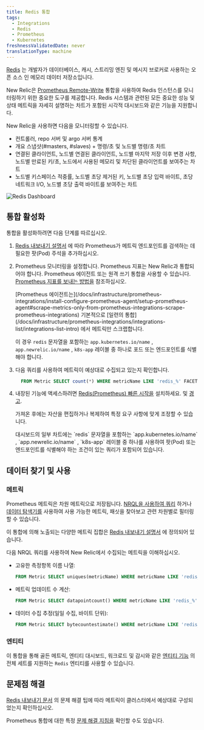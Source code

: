 ```yaml
---
title: Redis 통합
tags:
  - Integrations
  - Redis
  - Prometheus
  - Kubernetes
freshnessValidatedDate: never
translationType: machine
---
```



[Redis](https://redis.io/) 는 개발자가 데이터베이스, 캐시, 스트리밍 엔진 및 메시지 브로커로 사용하는 오픈 소스 인 메모리 데이터 저장소입니다.

New Relic은 [Prometheus Remote-Write](/docs/infrastructure/prometheus-integrations/install-configure-remote-write/set-your-prometheus-remote-write-integration/) 통합을 사용하여 Redis 인스턴스를 모니터링하기 위한 중요한 도구를 제공합니다. Redis 시스템과 관련된 모든 중요한 성능 및 상태 메트릭을 자세히 설명하는 차트가 포함된 시각적 대시보드와 같은 기능을 지원합니다.

New Relic을 사용하면 다음을 모니터링할 수 있습니다.

* 컨트롤러, repo 서버 및 argo 서버 통계
* 개요 스냅샷(#masters, #slaves) + 명령/초 및 노드별 명령/초 차트
* 연결된 클라이언트, 노드별 연결된 클라이언트, 노드별 마지막 저장 이후 변경 사항, 노드별 만료된 키/초, 노드에서 사용된 메모리 및 차단된 클라이언트를 보여주는 차트
* 노드별 키스페이스 적중률, 노드별 초당 제거된 키, 노드별 초당 입력 바이트, 초당 네트워크 I/O, 노드별 초당 출력 바이트를 보여주는 차트

<img
  title="Redis Dashboard"
  alt="Redis Dashboard"
  src={kubernetesRedisDashboard}
/>

## 통합 활성화

통합을 활성화하려면 다음 단계를 따르십시오.

1. [Redis 내보내기 설명서](https://github.com/prometheus-community/helm-charts/tree/main/charts/prometheus-redis-exporter) 에 따라 Prometheus가 메트릭 엔드포인트를 검색하는 데 필요한 팟(Pod) 주석을 추가하십시오.

2. Prometheus 모니터링을 설정합니다. Prometheus 지표는 New Relic과 통합되어야 합니다. Prometheus 에이전트 또는 원격 쓰기 통합을 사용할 수 있습니다. [Prometheus 지표를 보내는 방법을](/docs/infrastructure/prometheus-integrations/get-started/send-prometheus-metric-data-new-relic/) 참조하십시오.

   <Callout variant="important">
     [Prometheus 에이전트는](/docs/infrastructure/prometheus-integrations/install-configure-prometheus-agent/setup-prometheus-agent#scrape-metrics-only-from-prometheus-integrations-scrape-prometheus-integrations) 기본적으로 [일련의 통합](/docs/infrastructure/prometheus-integrations/integrations-list/integrations-list-intro) 에서 메트릭만 스크랩합니다.

     이 경우 `redis` 문자열을 포함하는 `app.kubernetes.io/name` , `app.newrelic.io/name` , `k8s-app` 레이블 중 하나로 포드 또는 엔드포인트를 식별해야 합니다.
   </Callout>

3. 다음 쿼리를 사용하여 메트릭이 예상대로 수집되고 있는지 확인합니다.

   ```sql
     FROM Metric SELECT count(*) WHERE metricName LIKE 'redis_%' FACET metricName LIMIT MAX
   ```

4. 내장된 기능에 액세스하려면 [Redis(Prometheus) 빠른 시작을](https://newrelic.com/instant-observability/redis-prometheus) 설치하세요. <InlinePopover type="dashboards"/>및 [경고](/docs/alerts-applied-intelligence/new-relic-alerts/learn-alerts/introduction-alerts/).

   가져온 후에는 자산을 편집하거나 복제하여 특정 요구 사항에 맞게 조정할 수 있습니다.

   <Callout variant="important">
     대시보드의 일부 차트에는 `redis` 문자열을 포함하는 `app.kubernetes.io/name` , `app.newrelic.io/name` , `k8s-app` 레이블 중 하나를 사용하여 팟(Pod) 또는 엔드포인트를 식별해야 하는 조건이 있는 쿼리가 포함되어 있습니다.
   </Callout>

## 데이터 찾기 및 사용

### 메트릭

Prometheus 메트릭은 차원 메트릭으로 저장됩니다. [NRQL을 사용하여 쿼리](/docs/telemetry-data-platform/get-data/apis/query-metric-data-type/) 하거나 [데이터 탐색기를](/docs/query-your-data/explore-query-data/browse-data/introduction-data-explorer/) 사용하여 사용 가능한 메트릭, 패싯을 찾아보고 관련 차원별로 필터링할 수 있습니다.

이 통합에 의해 노출되는 다양한 메트릭 집합은 [Redis 내보내기 설명서](https://github.com/oliver006/redis_exporter/blob/master/README.md#whats-exported) 에 정의되어 있습니다.

다음 NRQL 쿼리를 사용하여 New Relic에서 수집되는 메트릭을 이해하십시오.

* 고유한 측정항목 이름 나열:

  ```sql
  FROM Metric SELECT uniques(metricName) WHERE metricName LIKE 'redis_%' LIMIT MAX
  ```

* 메트릭 업데이트 수 계산:

  ```sql
  FROM Metric SELECT datapointcount() WHERE metricName LIKE 'redis_%' FACET metricName
  ```

* 데이터 수집 추정(일일 수집, 바이트 단위):

  ```sql
  FROM Metric SELECT bytecountestimate() WHERE metricName LIKE 'redis_%' SINCE 1 day ago
  ```

### 엔티티

이 통합을 통해 골든 메트릭, 엔티티 대시보드, 워크로드 및 감시와 같은 [엔티티 기능](/docs/new-relic-solutions/new-relic-one/core-concepts/what-entity-new-relic/) 의 전체 세트를 지원하는 `Redis` 엔티티를 사용할 수 있습니다.

## 문제점 해결

[Redis 내보내기 문서](https://github.com/oliver006/redis_exporter) 의 문제 해결 팁에 따라 메트릭이 클러스터에서 예상대로 구성되었는지 확인하십시오.

Prometheus 통합에 대한 특정 [문제 해결 지침을](/docs/infrastructure/prometheus-integrations/troubleshooting/no-data-appears-prometheus-integration) 확인할 수도 있습니다.